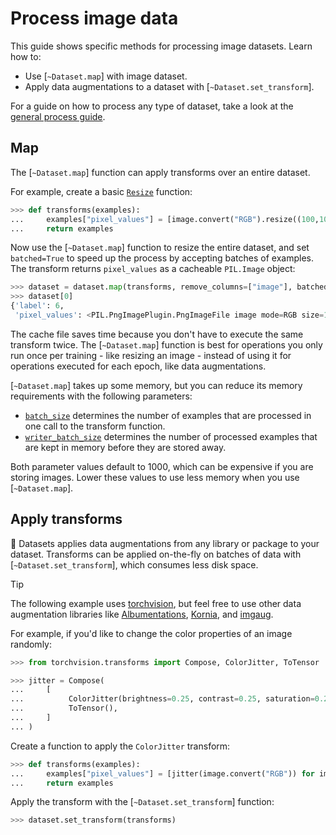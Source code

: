 # Process image data

This guide shows specific methods for processing image datasets. Learn how to:

- Use [`~Dataset.map`] with image dataset.
- Apply data augmentations to a dataset with [`~Dataset.set_transform`].

For a guide on how to process any type of dataset, take a look at the <a class="underline decoration-sky-400 decoration-2 font-semibold" href="./process">general process guide</a>.

## Map

The [`~Dataset.map`] function can apply transforms over an entire dataset.

For example, create a basic [`Resize`](https://pytorch.org/vision/stable/generated/torchvision.transforms.Resize.html) function:

```py
>>> def transforms(examples):
...     examples["pixel_values"] = [image.convert("RGB").resize((100,100)) for image in examples["image"]]
...     return examples
```

Now use the [`~Dataset.map`] function to resize the entire dataset, and set `batched=True` to speed up the process by accepting batches of examples. The transform returns `pixel_values` as a cacheable `PIL.Image` object:

```py
>>> dataset = dataset.map(transforms, remove_columns=["image"], batched=True)
>>> dataset[0]
{'label': 6,
 'pixel_values': <PIL.PngImagePlugin.PngImageFile image mode=RGB size=100x100 at 0x7F058237BB10>}
```

The cache file saves time because you don't have to execute the same transform twice. The [`~Dataset.map`] function is best for operations you only run once per training - like resizing an image - instead of using it for operations executed for each epoch, like data augmentations.

[`~Dataset.map`] takes up some memory, but you can reduce its memory requirements with the following parameters:

- [`batch_size`](./package_reference/main_classes#datasets.DatasetDict.map.batch_size) determines the number of examples that are processed in one call to the transform function.
- [`writer_batch_size`](./package_reference/main_classes#datasets.DatasetDict.map.writer_batch_size) determines the number of processed examples that are kept in memory before they are stored away.

Both parameter values default to 1000, which can be expensive if you are storing images. Lower these values to use less memory when you use [`~Dataset.map`].

## Apply transforms

🤗 Datasets applies data augmentations from any library or package to your dataset. Transforms can be applied on-the-fly on batches of data with [`~Dataset.set_transform`], which consumes less disk space.

> [!TIP]
> The following example uses [torchvision](https://pytorch.org/vision/stable/index.html), but feel free to use other data augmentation libraries like [Albumentations](https://albumentations.ai/docs/), [Kornia](https://kornia.readthedocs.io/en/latest/), and [imgaug](https://imgaug.readthedocs.io/en/latest/).

For example, if you'd like to change the color properties of an image randomly:

```py
>>> from torchvision.transforms import Compose, ColorJitter, ToTensor

>>> jitter = Compose(
...     [
...          ColorJitter(brightness=0.25, contrast=0.25, saturation=0.25, hue=0.7),
...          ToTensor(),
...     ]
... )
```

Create a function to apply the `ColorJitter` transform:

```py
>>> def transforms(examples):
...     examples["pixel_values"] = [jitter(image.convert("RGB")) for image in examples["image"]]
...     return examples
```

Apply the transform with the [`~Dataset.set_transform`] function:

```py
>>> dataset.set_transform(transforms)
```